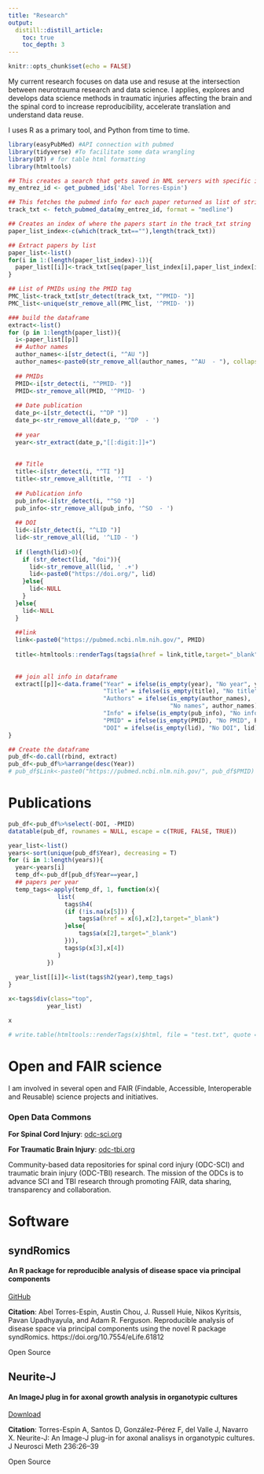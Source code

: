 ---
title: "Research"
output:
  distill::distill_article:
    toc: true
    toc_depth: 3
---

```{r setup, include=FALSE}
knitr::opts_chunk$set(echo = FALSE)
```

My current research focuses on data use and resuse at the intersection between neurotrauma research and data science. I applies, explores and develops data science methods in traumatic injuries affecting the brain and the spinal cord to increase reproducibility, accelerate translation and understand data reuse.

I uses R as a primary tool, and Python from time to time.

```{r}
library(easyPubMed) #API connection with pubmed
library(tidyverse) #To facilitate some data wrangling
library(DT) # for table html formatting
library(htmltools)

## This creates a search that gets saved in NML servers with specific ids, that makes the query reusable without the need to search again.
my_entrez_id <- get_pubmed_ids('Abel Torres-Espin')

## This fetches the pubmed info for each paper returned as list of string character vector
track_txt <- fetch_pubmed_data(my_entrez_id, format = "medline")

## Creates an index of where the papers start in the track_txt string
paper_list_index<-c(which(track_txt==""),length(track_txt))

## Extract papers by list
paper_list<-list()
for(i in 1:(length(paper_list_index)-1)){
  paper_list[[i]]<-track_txt[seq(paper_list_index[i],paper_list_index[i+1]-1)]
}

## List of PMIDs using the PMID tag
PMC_list<-track_txt[str_detect(track_txt, "^PMID- ")]
PMC_list<-unique(str_remove_all(PMC_list, '^PMID- '))

### build the dataframe
extract<-list()
for (p in 1:length(paper_list)){
  i<-paper_list[[p]]
  ## Author names
  author_names<-i[str_detect(i, "^AU ")]
  author_names<-paste0(str_remove_all(author_names, "^AU  - "), collapse="; ")
  
  ## PMIDs
  PMID<-i[str_detect(i, "^PMID- ")]
  PMID<-str_remove_all(PMID, '^PMID- ')
  
  ## Date publication
  date_p<-i[str_detect(i, "^DP ")]
  date_p<-str_remove_all(date_p, '^DP  - ')
  
  ## year
  year<-str_extract(date_p,"[[:digit:]]+")
  
  
  ## Title
  title<-i[str_detect(i, "^TI ")]
  title<-str_remove_all(title, '^TI  - ')
  
  ## Publication info
  pub_info<-i[str_detect(i, "^SO ")]
  pub_info<-str_remove_all(pub_info, '^SO  - ')
  
  ## DOI
  lid<-i[str_detect(i, "^LID ")]
  lid<-str_remove_all(lid, '^LID - ')
  
  if (length(lid)>0){
    if (str_detect(lid, "doi")){
      lid<-str_remove_all(lid, ' .+')
      lid<-paste0("https://doi.org/", lid)
    }else{
      lid<-NULL
    }
  }else{
    lid<-NULL
  }
  
  ##link
  link<-paste0("https://pubmed.ncbi.nlm.nih.gov/", PMID)
  
  title<-htmltools::renderTags(tags$a(href = link,title,target="_blank"))$html
  
  
  ## join all info in dataframe
  extract[[p]]<-data.frame("Year" = ifelse(is_empty(year), "No year", year),
                           "Title" = ifelse(is_empty(title), "No title", title), 
                           "Authors" = ifelse(is_empty(author_names), 
                                              "No names", author_names), 
                           "Info" = ifelse(is_empty(pub_info), "No info", pub_info), 
                           "PMID" = ifelse(is_empty(PMID), "No PMID", PMID),
                           "DOI" = ifelse(is_empty(lid), "No DOI", lid))
}

## Create the dataframe
pub_df<-do.call(rbind, extract)
pub_df<-pub_df%>%arrange(desc(Year))
# pub_df$Link<-paste0("https://pubmed.ncbi.nlm.nih.gov/", pub_df$PMID)

```

# Publications

```{r eval=TRUE}
pub_df<-pub_df%>%select(-DOI, -PMID)
datatable(pub_df, rownames = NULL, escape = c(TRUE, FALSE, TRUE))
```

```{r eval=FALSE}
year_list<-list()
years<-sort(unique(pub_df$Year), decreasing = T)
for (i in 1:length(years)){
  year<-years[i]
  temp_df<-pub_df[pub_df$Year==year,]
  ## papers per year
  temp_tags<-apply(temp_df, 1, function(x){
              list(
                tags$h4(
                (if (!is.na(x[5])) {
                    tags$a(href = x[6],x[2],target="_blank")
                }else{
                    tags$a(x[2],target="_blank")
                })),
                tags$p(x[3],x[4])
              )
           })
  
  year_list[[i]]<-list(tags$h2(year),temp_tags)
}

x<-tags$div(class="top",
           year_list)

x

# write.table(htmltools::renderTags(x)$html, file = "test.txt", quote = F, row.names = F)
```

# Open and FAIR science

I am involved in several open and FAIR (Findable, Accessible, Interoperable and Reusable) science projects and initiatives.

### Open Data Commons

**For Spinal Cord Injury**: [odc-sci.org](https://odc-sci.org/)

**For Traumatic Brain Injury**: [odc-tbi.org](https://odc-tbi.org/)

Community-based data repositories for spinal cord injury (ODC-SCI) and traumatic brain injury (ODC-TBI) research. The mission of the ODCs is to advance SCI and TBI research through promoting FAIR, data sharing, transparency and collaboration.


# Software
## syndRomics
#### An R package for reproducible analysis of disease space via principal components

<!-- The package implements functions for helping in the process of disease patterns analysis by means of principal components. These include component visualization, interpretation and stability analysis. The goal of the analysis is to understand complex disease states or patterns as common factors (syndromes) that can be quantified from measured variables through the use of computational and analytic approaches (Ferguson et al., 2011, Torres-Espin et al., 2020). In particular, principal component analysis (PCA) and related multivariate statistics has been used as primary toolkit for extracting disease patterns. For details on the analysis -->

[GitHub](https://github.com/ucsf-ferguson-lab/syndRomics)

**Citation**: Abel Torres-Espin, Austin Chou, J. Russell Huie, Nikos Kyritsis, Pavan Upadhyayula, and Adam R. Ferguson. Reproducible analysis of disease space via principal components using the novel R package syndRomics. https://doi.org/10.7554/eLife.61812

<div class = "badge open">Open Source</div>

## Neurite-J
#### An ImageJ plug in for axonal growth analysis in organotypic cultures

<!-- Neurite-J is an ImageJ plug-in that works as an adaption of the Sholl method providing a semi-automatic tool for neurite outgrowth quantification in organotypic cultures. Neurite-J gives a good description of neurite growth providing counts of neurite number and neurite area at different distances from the organotypic explant. Neurite-J was developed in the Neuroplasticity and Repair Group of the University Autonomous of Barcenlona (UAB) by Dr. Abel Torres Espin. -->

[Download](https://imagejdocu.tudor.lu/plugin/analysis/neurite-j/start)

**Citation**: Torres-Espín A, Santos D, González-Pérez F, del Valle J, Navarro X. Neurite-J: An Image-J plug-in for axonal analisys in organotypic cultures. J Neurosci Meth 236:26–39

<div class = "badge open">Open Source</div>